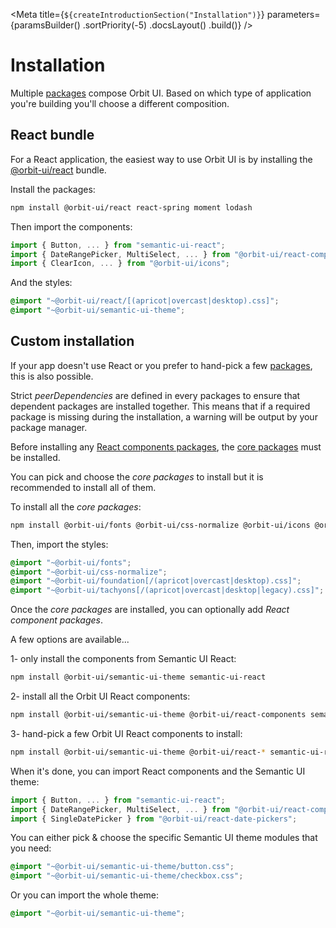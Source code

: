
<Meta
    title={`${createIntroductionSection("Installation")}`}
    parameters={paramsBuilder()
        .sortPriority(-5)
        .docsLayout(<IntroductionLayout sourcePath="/" />)
        .build()}
/>

# Installation

Multiple [packages](?path=/docs/introduction-packages--page) compose Orbit UI. Based on which type of application you're building you'll choose a different composition.

## React bundle

For a React application, the easiest way to use Orbit UI is by installing the [@orbit-ui/react](https://www.npmjs.com/package/@orbit-ui/react) bundle.

Install the packages:

```bash
npm install @orbit-ui/react react-spring moment lodash
```

Then import the components:

```javascript
import { Button, ... } from "semantic-ui-react";
import { DateRangePicker, MultiSelect, ... } from "@orbit-ui/react-components";
import { ClearIcon, ... } from "@orbit-ui/icons";
```

And the styles:

```css
@import "~@orbit-ui/react/[(apricot|overcast|desktop).css]";
@import "~@orbit-ui/semantic-ui-theme";
```

## Custom installation

If your app doesn't use React or you prefer to hand-pick a few [packages](?path=/docs/introduction-packages--page), this is also possible.

Strict *peerDependencies* are defined in every packages to ensure that dependent packages are installed together. This means that if a required package is missing during the installation, a warning will be output by your package manager.

Before installing any [React components packages](?path=/docs/introduction-packages--page#react-components), the [core packages](?path=/docs/introduction-packages--page#core) must be installed.

You can pick and choose the *core packages* to install but it is recommended to install all of them.

To install all the *core packages*:

```bash
npm install @orbit-ui/fonts @orbit-ui/css-normalize @orbit-ui/icons @orbit-ui/foundation @orbit-ui/tachyons
```

Then, import the styles:

```css
@import "~@orbit-ui/fonts";
@import "~@orbit-ui/css-normalize";
@import "~@orbit-ui/foundation[/(apricot|overcast|desktop).css]";
@import "~@orbit-ui/tachyons[/(apricot|overcast|desktop|legacy).css]";
```

Once the *core packages* are installed, you can optionally add *React component packages*.

A few options are available...

1- only install the components from Semantic UI React:

```bash
npm install @orbit-ui/semantic-ui-theme semantic-ui-react
```

2- install all the Orbit UI React components:

```bash
npm install @orbit-ui/semantic-ui-theme @orbit-ui/react-components semantic-ui-react react-spring styled-jsx moment lodash
```

3- hand-pick a few Orbit UI React components to install:

```bash
npm install @orbit-ui/semantic-ui-theme @orbit-ui/react-* semantic-ui-react styled-jsx
```

When it's done, you can import React components and the Semantic UI theme:

```javascript
import { Button, ... } from "semantic-ui-react";
import { DateRangePicker, MultiSelect, ... } from "@orbit-ui/react-components";
import { SingleDatePicker } from "@orbit-ui/react-date-pickers";
```

You can either pick & choose the specific Semantic UI theme modules that you need:

```css
@import "~@orbit-ui/semantic-ui-theme/button.css";
@import "~@orbit-ui/semantic-ui-theme/checkbox.css";
```

Or you can import the whole theme:

```css
@import "~@orbit-ui/semantic-ui-theme";
```
